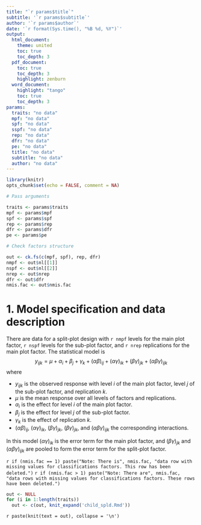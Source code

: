 ```yaml
---
title: "`r params$title`"
subtitle: '`r params$subtitle`'
author: '`r params$author`'
date: '`r format(Sys.time(), "%B %d, %Y")`'
output: 
  html_document:
    theme: united
    toc: true
    toc_depth: 3
  pdf_document:
    toc: true
    toc_depth: 3
    highlight: zenburn
  word_document:
    highlight: "tango"
    toc: true
    toc_depth: 3
params: 
  traits: "no data"
  mpf: "no data"
  spf: "no data"
  sspf: "no data"
  rep: "no data"
  dfr: "no data"
  pe: "no data"
  title: "no data"
  subtitle: "no data"
  author: "no data"
---
```


```r
library(knitr)
opts_chunk$set(echo = FALSE, comment = NA)
```

```r
# Pass arguments

traits <- params$traits
mpf <- params$mpf
spf <- params$spf
rep <- params$rep
dfr <- params$dfr
pe <- params$pe

# Check factors structure

out <- ck.fs(c(mpf, spf), rep, dfr)
nmpf <- out$nl[[1]]
nspf <- out$nl[[2]]
nrep <- out$nrep
dfr <- out$dfr
nmis.fac <- out$nmis.fac
```

# 1. Model specification and data description

There are data for a split-plot design with `r nmpf` levels for the main plot factor, `r nspf` levels for the sub-plot factor, and `r nrep` replications for the main plot factor. The statistical model is
$$
y_{ijk} = \mu + \alpha_i + \beta_j + \gamma_k + (\alpha\beta)_{ij} + (\alpha\gamma)_{ik} + (\beta\gamma)_{jk} + (\alpha\beta\gamma)_{ijk}
$$
where

* $y_{ijk}$ is the observed response with level $i$ of the main plot factor, level $j$ of the sub-plot factor, and replication $k$.
* $\mu$ is the mean response over all levels of factors and replications.
* $\alpha_i$ is the effect for level $i$ of the main plot factor.
* $\beta_j$ is the effect for level $j$ of the sub-plot factor.
* $\gamma_k$ is the effect of replication $k$.
* $(\alpha\beta)_{ij}$, $(\alpha\gamma)_{ik}$, $(\beta\gamma)_{jk}$, $(\beta\gamma)_{jk}$, and $(\alpha\beta\gamma)_{ijk}$ the corresponding interactions.

In this model $(\alpha\gamma)_{ik}$ is the error term for the main plot factor, and $(\beta\gamma)_{jk}$ and $(\alpha\beta\gamma)_{ijk}$ are pooled to form the error term for the split-plot factor.

`r if (nmis.fac == 1) paste("Note: There is", nmis.fac, "data row with missing values for classifications factors. This row has been deleted.")`
`r if (nmis.fac > 1) paste("Note: There are", nmis.fac, "data rows with missing values for classifications factors. These rows have been deleted.")`

```r
out <- NULL
for (i in 1:length(traits))
  out <- c(out, knit_expand('child_spld.Rmd'))
```

`r paste(knit(text = out), collapse = '\n')`
